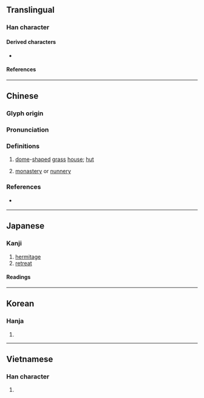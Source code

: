 {{also|菴}}
{{character info/new}}
==Translingual==

===Han character===
{{Han char|rn=53|rad=广|as=08|sn=11|four=00216|canj=IKLU|ids=⿸广奄}}

====Derived characters====
* {{l|mul|[[𫫡]], [[𧫥]], [[𪩑]], [[蓭]]}}

====References====
{{Han ref|kx=0347.160|dkj=09369|dj=0657.240|hdz=20887.060|uh=5EB5}}

----

==Chinese==
{{zh-forms|t2=菴|alt=厂-in names,广-in names}}

===Glyph origin===
{{Han etym}}

===Pronunciation===
{{zh-pron
|m=ān
|m-s=
|c=am1
|c-t=
|g=
|h=pfs=
|j=
|mb=
|md=
|mn=am
|mn-t=am1
|w=
|x=
|oc=y
|mc=y
|cat=n
}}

===Definitions===
{{zh-hanzi}}

# [[dome]]-[[shape]]d [[grass]] [[house]]; [[hut]]
# {{lb|zh|Buddhism}} [[monastery]] or [[nunnery]]

===References===
* {{q|Min Nan}} {{R:nan:tdj|325|v=1|p=23}}

{{zh-cat|Buddhism}}

----

==Japanese==

===Kanji===
{{ja-kanji|grade=|rs=广08}}

# [[hermitage]]
# [[retreat]]

====Readings====
{{ja-readings
|on=あん
|kun=いおり-
}}

----

==Korean==

===Hanja===
{{ko-hanja|hangeul=암|eumhun=암자|rv=am|mr=am}}

# {{defn|lang=ko|sort=广08}}

----

==Vietnamese==

===Han character===
{{vi-hantu|[[am]], [[im]]|rs=广08}}

# {{defn|lang=vi|sort=广08}}